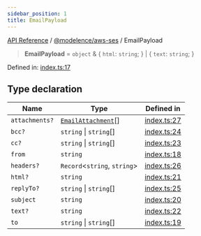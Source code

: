 ```yaml
---
sidebar_position: 1
title: EmailPayload
---
```


[API Reference](/api-reference/@modelence/aws-ses/type-aliases/../../../index) / [@modelence/aws-ses](/api-reference/@modelence/aws-ses/type-aliases/../index) / EmailPayload

> **EmailPayload** = `object` & \{ `html`: `string`; \} \| \{ `text`: `string`; \}

Defined in: [index.ts:17](https://github.com/modelence/modelence/blob/479eb8fe96a16700018474b094fd04ee55c77fcc/packages/aws-ses/src/index.ts#L17)

## Type declaration

| Name | Type | Defined in |
| ------ | ------ | ------ |
| `attachments?` | [`EmailAttachment`](/api-reference/@modelence/aws-ses/type-aliases/EmailAttachment)[] | [index.ts:27](https://github.com/modelence/modelence/blob/479eb8fe96a16700018474b094fd04ee55c77fcc/packages/aws-ses/src/index.ts#L27) |
| `bcc?` | `string` \| `string`[] | [index.ts:24](https://github.com/modelence/modelence/blob/479eb8fe96a16700018474b094fd04ee55c77fcc/packages/aws-ses/src/index.ts#L24) |
| `cc?` | `string` \| `string`[] | [index.ts:23](https://github.com/modelence/modelence/blob/479eb8fe96a16700018474b094fd04ee55c77fcc/packages/aws-ses/src/index.ts#L23) |
| `from` | `string` | [index.ts:18](https://github.com/modelence/modelence/blob/479eb8fe96a16700018474b094fd04ee55c77fcc/packages/aws-ses/src/index.ts#L18) |
| `headers?` | `Record`\<`string`, `string`\> | [index.ts:26](https://github.com/modelence/modelence/blob/479eb8fe96a16700018474b094fd04ee55c77fcc/packages/aws-ses/src/index.ts#L26) |
| `html?` | `string` | [index.ts:21](https://github.com/modelence/modelence/blob/479eb8fe96a16700018474b094fd04ee55c77fcc/packages/aws-ses/src/index.ts#L21) |
| `replyTo?` | `string` \| `string`[] | [index.ts:25](https://github.com/modelence/modelence/blob/479eb8fe96a16700018474b094fd04ee55c77fcc/packages/aws-ses/src/index.ts#L25) |
| `subject` | `string` | [index.ts:20](https://github.com/modelence/modelence/blob/479eb8fe96a16700018474b094fd04ee55c77fcc/packages/aws-ses/src/index.ts#L20) |
| `text?` | `string` | [index.ts:22](https://github.com/modelence/modelence/blob/479eb8fe96a16700018474b094fd04ee55c77fcc/packages/aws-ses/src/index.ts#L22) |
| `to` | `string` \| `string`[] | [index.ts:19](https://github.com/modelence/modelence/blob/479eb8fe96a16700018474b094fd04ee55c77fcc/packages/aws-ses/src/index.ts#L19) |
